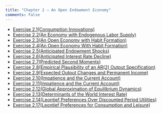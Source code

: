 ```yaml
---
title: "Chapter 2 – An Open Endowment Economy"
comments: False
---
```



- [Exercise 2.1(Consumption Innovations)](2_1.qmd)
- [Exercise 2.2(An Economy with Endogenous Labor Supply)](2_2.qmd)
- [Exercise 2.3(An Open Economy with Habit Formation)](2_3.qmd)
- [Exercise 2.4(An Open Economy With Habit Formation)](2_4.qmd)
- [Exercise 2.5(Anticipated Endowment Shocks)](2_5.qmd)
- [Exercise 2.6(Anticipated Interest Rate Decline)](2_6.qmd)
- [Exercise 2.7(Predicted Second Moments)](2_7.qmd)
- [Exercise 2.8(Empirical Plausibility of an AR(2) Output Specification)](2_8.qmd)
- [Exercise 2.9(Expected Output Changes and Permanent Income)](2_9.qmd)
- [Exercise 2.10(Impatience and the Current Account)](2_10.qmd)
- [Exercise 2.11(Impatience and the Current Account)](2_11.qmd)
- [Exercise 2.12(Global Approximation of Equilibrium Dynamics)](2_12.qmd)
- [Exercise 2.13(Determinants of the World Interest Rate)](2_13.qmd)
- [Exercise 2.14(Leontief Preferences Over Discounted Period Utilities)](2_14.qmd)
- [Exercise 2.17(Leontief Preferences for Consumption and Leisure)](2_17.qmd)
